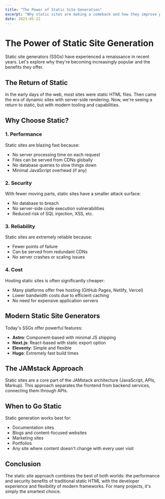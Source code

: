---
title: "The Power of Static Site Generation"
excerpt: "Why static sites are making a comeback and how they improve performance and security."
date: 2023-05-22
---

# The Power of Static Site Generation

Static site generators (SSGs) have experienced a renaissance in recent years. Let's explore why they're becoming increasingly popular and the benefits they offer.

## The Return of Static

In the early days of the web, most sites were static HTML files. Then came the era of dynamic sites with server-side rendering. Now, we're seeing a return to static, but with modern tooling and capabilities.

## Why Choose Static?

### 1. Performance

Static sites are blazing fast because:

- No server processing time on each request
- Files can be served from CDNs globally
- No database queries to slow things down
- Minimal JavaScript overhead (if any)

### 2. Security

With fewer moving parts, static sites have a smaller attack surface:

- No database to breach
- No server-side code execution vulnerabilities
- Reduced risk of SQL injection, XSS, etc.

### 3. Reliability

Static sites are extremely reliable because:

- Fewer points of failure
- Can be served from redundant CDNs
- No server crashes or scaling issues

### 4. Cost

Hosting static sites is often significantly cheaper:

- Many platforms offer free hosting (GitHub Pages, Netlify, Vercel)
- Lower bandwidth costs due to efficient caching
- No need for expensive application servers

## Modern Static Site Generators

Today's SSGs offer powerful features:

- **Astro**: Component-based with minimal JS shipping
- **Next.js**: React-based with static export option
- **Eleventy**: Simple and flexible
- **Hugo**: Extremely fast build times

## The JAMstack Approach

Static sites are a core part of the JAMstack architecture (JavaScript, APIs, Markup). This approach separates the frontend from backend services, connecting them through APIs.

## When to Go Static

Static generation works best for:

- Documentation sites
- Blogs and content-focused websites
- Marketing sites
- Portfolios
- Any site where content doesn't change with every user visit

## Conclusion

The static site approach combines the best of both worlds: the performance and security benefits of traditional static HTML with the developer experience and flexibility of modern frameworks. For many projects, it's simply the smartest choice.
